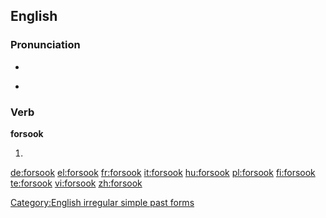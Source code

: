 ==English==

===Pronunciation===
* {{IPA|/foɻˈsʊk/}}
* {{audio|en-us-forsook.ogg|Audio (US)}}
*: {{rhymes|ʊk}}

===Verb===
'''forsook'''

# {{simple past of|[[forsake]]}}

[[Category:English irregular simple past forms]]

[[de:forsook]]
[[el:forsook]]
[[fr:forsook]]
[[it:forsook]]
[[hu:forsook]]
[[pl:forsook]]
[[fi:forsook]]
[[te:forsook]]
[[vi:forsook]]
[[zh:forsook]]